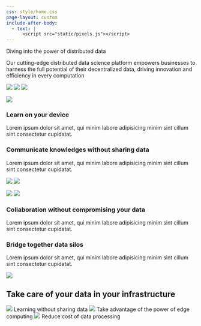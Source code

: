 ```yaml
---
css: style/home.css
page-layout: custom
include-after-body:
  - text: |
      <script src="static/pixels.js"></script>
---
```


::: {.header}
::: {.pixels}
:::

::: {.distribute}

::: {.title}
::: {.manta-title}
<span class="outside">
  <span>Diving into the</span>
  <span class="inside">power of distributed data</span>
</span>
:::
::: {.manta-subtitle}
<span>Our cutting-edge distributed data science platform empowers businesses to harness the full potential of their decentralized data, driving innovation and efficiency in every computation</span>
:::
:::

::: {.overview}
![](https://video-public.canva.com/VADqk28DZiY/videos/b01eee4684.gif){id="gear"}
![](https://video-public.canva.com/VAECocYiGXw/v/5fdc99515f.gif){id="earth"}
![](static/home/overview.svg){id="overview"}
:::
:::

:::


::: {.content}
::: {.light-section .flex}

![](static/home/make-ai.svg)

::: {.paragraph}
### Learn on your device

Lorem ipsum dolor sit amet, qui minim labore adipisicing minim sint cillum sint consectetur cupidatat.
:::

:::
:::

::: {.content}
::: {.dark-section .flex}

::: {.paragraph}
### Communicate knowledges without sharing data

Lorem ipsum dolor sit amet, qui minim labore adipisicing minim sint cillum sint consectetur cupidatat.
:::

::: {.content-animation}
![](static/home/communications.svg)
![](static/home/neural-network.svg){id="neural-network"}
:::

:::
:::


::: {.content}
::: {.light-section .flex}

::: {.content-animation}
![](static/home/collaboration.svg)
![](static/home/handshake.svg){id="handshake"}
:::

::: {.paragraph}
### Collaboration without compromising your data

Lorem ipsum dolor sit amet, qui minim labore adipisicing minim sint cillum sint consectetur cupidatat.
:::

:::
:::

::: {.content}
::: {.dark-section .flex}

::: {.paragraph}
### Bridge together data silos 
Lorem ipsum dolor sit amet, qui minim labore adipisicing minim sint cillum sint consectetur cupidatat.
:::

![](static/home/silos.svg)

:::
:::

::: {.content}
::: {.light-section}

## Take care of your data in your infrastructure

::: {.expressions}
  ![](static/home/data-privacy.svg)
  <span>Learning without sharing data</span>
  ![](static/home/chip.svg)
  <span>Take advantage of the power of edge computing</span>
  ![](static/home/cost.svg)
  <span>Reduce cost of data processing</span>
:::

:::
:::
